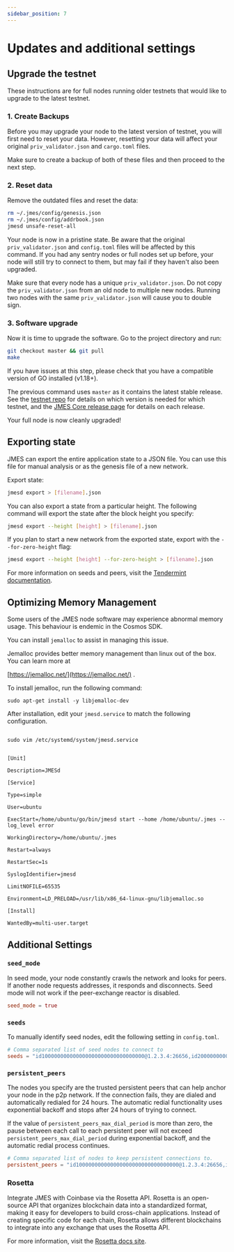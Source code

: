```yaml
---
sidebar_position: 7
---
```



# Updates and additional settings

## Upgrade the testnet

These instructions are for full nodes running older testnets that would like to upgrade to the latest testnet.

### 1. Create Backups

Before you may upgrade your node to the latest version of testnet, you will first need to reset your data. However, resetting your data will affect your original `priv_validator.json` and `cargo.toml` files.

Make sure to create a backup of both of these files and then proceed to the next step.

### 2. Reset data

Remove the outdated files and reset the data:

```bash
rm ~/.jmes/config/genesis.json
rm ~/.jmes/config/addrbook.json
jmesd unsafe-reset-all
```

Your node is now in a pristine state. Be aware that the original `priv_validator.json` and `config.toml` files will be affected by this command. If you had any sentry nodes or full nodes set up before, your node will still try to connect to them, but may fail if they haven't also been upgraded.


<Admonition type="danger" icon="🔥">

Make sure that every node has a unique `priv_validator.json`. Do not copy the `priv_validator.json` from an old node to multiple new nodes. Running two nodes with the same `priv_validator.json` will cause you to double sign.  

</Admonition>

### 3. Software upgrade

Now it is time to upgrade the software. Go to the project directory and run:

```bash
git checkout master && git pull
make
```

<Admonition type="tip" icon="💡">

If you have issues at this step, please check that you have a compatible version of GO installed (v1.18+).

</Admonition>

The previous command uses `master` as it contains the latest stable release. See the [testnet repo](https://github.com/jmesworld/testnet) for details on which version is needed for which testnet, and the [JMES Core release page](https://github.com/jmesworld/core/releases) for details on each release.

Your full node is now cleanly upgraded!

## Exporting state

JMES can export the entire application state to a JSON file. You can use this file for manual analysis or as the genesis file of a new network.

Export state:

```bash
jmesd export > [filename].json
```

You can also export a state from a particular height. The following command will export the state after the block height you specify:

```bash
jmesd export --height [height] > [filename].json
```

If you plan to start a new network from the exported state, export with the `--for-zero-height` flag:

```bash
jmesd export --height [height] --for-zero-height > [filename].json
```

<Admonition type="tip" icon="💡">

For more information on seeds and peers, visit the [Tendermint documentation](https://github.com/tendermint/tendermint/blob/master/docs/tendermint-core/using-tendermint.mdx#peers).

</Admonition>

## Optimizing Memory Management

Some users of the JMES node software may experience abnormal memory usage. This behaviour is endemic in the Cosmos SDK.

You can install `jemalloc` to assist in managing this issue.

Jemalloc provides better memory management than linux out of the box. You can learn more at

[https://jemalloc.net/](https://jemalloc.net/) .

To install jemalloc, run the following command:

```
sudo apt-get install -y libjemalloc-dev
```

After installation, edit your `jmesd.service` to match the following configuration.

```

sudo vim /etc/systemd/system/jmesd.service

```

```

[Unit]

Description=JMESd

[Service]

Type=simple

User=ubuntu

ExecStart=/home/ubuntu/go/bin/jmesd start --home /home/ubuntu/.jmes --log_level error

WorkingDirectory=/home/ubuntu/.jmes

Restart=always

RestartSec=1s

SyslogIdentifier=jmesd

LimitNOFILE=65535

Environment=LD_PRELOAD=/usr/lib/x86_64-linux-gnu/libjemalloc.so

[Install]

WantedBy=multi-user.target

```

## Additional Settings

### `seed_mode`

In seed mode, your node constantly crawls the network and looks for peers. If another node requests addresses, it responds and disconnects. Seed mode will not work if the peer-exchange reactor is disabled.

```toml
seed_mode = true
```

### `seeds`

To manually identify seed nodes, edit the following setting in `config.toml`.

```toml
# Comma separated list of seed nodes to connect to
seeds = "id100000000000000000000000000000000@1.2.3.4:26656,id200000000000000000000000000000000@2.3.4.5:4444"
```

### `persistent_peers`

The nodes you specify are the trusted persistent peers that can help anchor your node in the p2p network. If the connection fails, they are dialed and automatically redialed for 24 hours. The automatic redial functionality uses exponential backoff and stops after 24 hours of trying to connect.

If the value of `persistent_peers_max_dial_period` is more than zero, the pause between each call to each persistent peer will not exceed `persistent_peers_max_dial_period` during exponential backoff, and the automatic redial process continues.

```toml
# Comma separated list of nodes to keep persistent connections to.
persistent_peers = "id100000000000000000000000000000000@1.2.3.4:26656,id200000000000000000000000000000000@2.3.4.5:26656"
```

### Rosetta

Integrate JMES with Coinbase via the Rosetta API. Rosetta is an open-source API that organizes blockchain data into a standardized format, making it easy for developers to build cross-chain applications. Instead of creating specific code for each chain, Rosetta allows different blockchains to integrate into any exchange that uses the Rosetta API.

For more information, visit the [Rosetta docs site](https://www.rosetta-api.org/docs/welcome.html).

